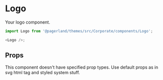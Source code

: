 

<Meta title="Themes/Corporate/Components/Logo" component={Logo} />

# Logo

Your logo component.

```js
import Logo from '@pagerland/themes/src/Corporate/components/Logo';

<Logo />;
```

<Preview>
  <Story name="Default">
    <Theme>
      <Logo />
    </Theme>
  </Story>
</Preview>

## Props

This component doesn't have specified prop types. Use default props as in svg html tag and styled system stuff.
